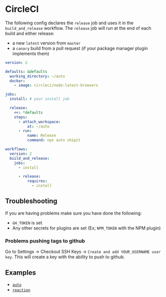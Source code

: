 # CircleCI

The following config declares the `release` job and uses it in the `build_and_release` workflow. The `release` job will run at the end of each build and either release:

- a new `latest` version from `master`
- a `canary` build from a pull request (if your package manager plugin implements them)

```yaml
version: 2

defaults: &defaults
  working_directory: ~/auto
  docker:
    - image: circleci/node:latest-browsers

jobs:
  install: # your install job

  release:
    <<: *defaults
    steps:
      - attach_workspace:
          at: ~/auto
      - run:
          name: Release
          command: npx auto shipit

workflows:
  version: 2
  build_and_release:
    jobs:
      - install

      - release:
          requires:
            - install
```

## Troubleshooting

If you are having problems make sure you have done the following:

- `GH_TOKEN` is set
- Any other secrets for plugins are set (Ex; `NPM_TOKEN` with the NPM plugin)

### Problems pushing tags to github

Go to Settings -> Checkout SSH Keys -> `Create and add YOUR_USERNAME user key`. This will create a key with the ability to push to github.

## Examples

- [`auto`](https://github.com/intuit/auto/blob/master/.circleci/config.yml)
- [`reaction`](https://github.com/artsy/reaction/blob/master/.circleci/config.yml)
